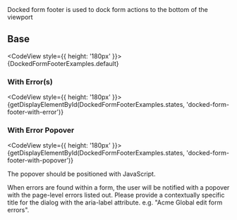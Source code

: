 
<div className="lead doc">
  Docked form footer is used to dock form actions to the bottom of the viewport
</div>

## Base

<CodeView style={{ height: '180px' }}>
  {DockedFormFooterExamples.default}
</CodeView>

### With Error(s)

<CodeView style={{ height: '180px' }}>
  {getDisplayElementById(DockedFormFooterExamples.states, 'docked-form-footer-with-error')}
</CodeView>

### With Error Popover

<CodeView style={{ height: '180px' }}>
  {getDisplayElementById(DockedFormFooterExamples.states, 'docked-form-footer-with-popover')}
</CodeView>

The popover should be positioned with JavaScript.

When errors are found within a form, the user will be notified with a popover with the page-level errors listed out. Please provide a contextually specific title for the dialog with the aria-label attribute. e.g. "Acme Global edit form errors".

